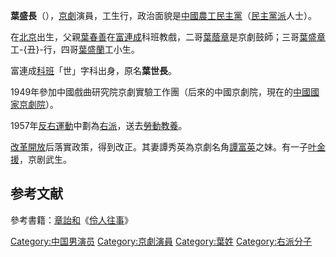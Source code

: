 {{Unreferenced|time=2014-05-27T03:11:57+00:00}}
'''葉盛長'''（{{bd|1922年||2002年}}），[[京劇|京劇]]演員，工生行，政治面貌是[[中國農工民主黨|中國農工民主黨]]（[[民主黨派|民主黨派]]人士）。

在[[北京|北京]]出生，父親[[葉春善|葉春善]]在[[富连成社|富連成]]科班教戲，二哥[[葉蔭章|葉蔭章]]是京劇鼓師；三哥[[葉盛章|葉盛章]]工-{丑}-行，四哥[[葉盛蘭|葉盛蘭]]工小生。

富連成[[科班|科班]]「世」字科出身，原名'''葉世長'''。

1949年參加中國戲曲研究院京劇實驗工作團（后來的中國京劇院，現在的[[中國國家京劇院|中國國家京劇院]]）。

1957年[[反右運動|反右運動]]中劃為[[右派|右派]]，送去[[勞動教養|勞動教養]]。

[[改革開放|改革開放]]后落實政策，得到改正。其妻譚秀英為京劇名角[[譚富英|譚富英]]之妹。有一子[[叶金援|叶金援]]，京剧武生。

==参考文献==
{{reflist}}

{{DEFAULTSORT:Ye叶}}
[[Category:中国男演员|Category:中国男演员]]
[[Category:京劇演員|Category:京劇演員]]
[[Category:葉姓|Category:葉姓]]
[[Category:右派分子|Category:右派分子]]
參考書籍：[[章詒和|章詒和]]《[[伶人往事|伶人往事]]》